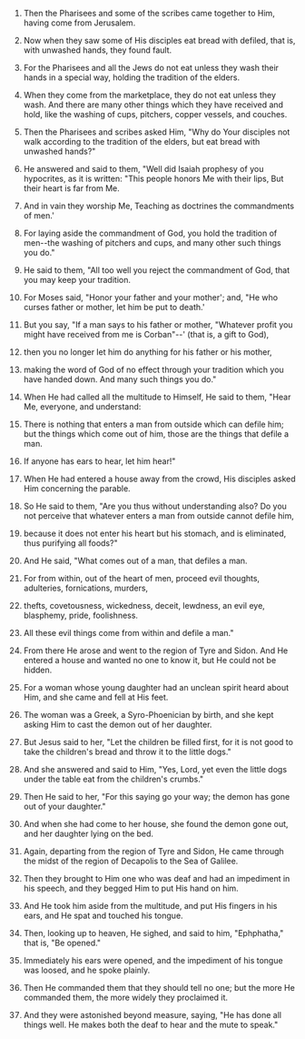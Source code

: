 
1. Then the Pharisees and some of the scribes came together to Him, having come from Jerusalem.

2. Now when they saw some of His disciples eat bread with defiled, that is, with unwashed hands, they found fault.

3. For the Pharisees and all the Jews do not eat unless they wash their hands in a special way, holding the tradition of the elders.

4. When they come from the marketplace, they do not eat unless they wash. And there are many other things which they have received and hold, like the washing of cups, pitchers, copper vessels, and couches.

5. Then the Pharisees and scribes asked Him, "Why do Your disciples not walk according to the tradition of the elders, but eat bread with unwashed hands?"

6. He answered and said to them, "Well did Isaiah prophesy of you hypocrites, as it is written: "This people honors Me with their lips, But their heart is far from Me.

7. And in vain they worship Me, Teaching as doctrines the commandments of men.'

8. For laying aside the commandment of God, you hold the tradition of men--the washing of pitchers and cups, and many other such things you do."

9. He said to them, "All too well you reject the commandment of God, that you may keep your tradition.

10. For Moses said, "Honor your father and your mother'; and, "He who curses father or mother, let him be put to death.'

11. But you say, "If a man says to his father or mother, "Whatever profit you might have received from me is Corban"--' (that is, a gift to God),

12. then you no longer let him do anything for his father or his mother,

13. making the word of God of no effect through your tradition which you have handed down. And many such things you do."

14. When He had called all the multitude to Himself, He said to them, "Hear Me, everyone, and understand:

15. There is nothing that enters a man from outside which can defile him; but the things which come out of him, those are the things that defile a man.

16. If anyone has ears to hear, let him hear!"

17. When He had entered a house away from the crowd, His disciples asked Him concerning the parable.

18. So He said to them, "Are you thus without understanding also? Do you not perceive that whatever enters a man from outside cannot defile him,

19. because it does not enter his heart but his stomach, and is eliminated, thus purifying all foods?"

20. And He said, "What comes out of a man, that defiles a man.

21. For from within, out of the heart of men, proceed evil thoughts, adulteries, fornications, murders,

22. thefts, covetousness, wickedness, deceit, lewdness, an evil eye, blasphemy, pride, foolishness.

23. All these evil things come from within and defile a man."

24. From there He arose and went to the region of Tyre and Sidon. And He entered a house and wanted no one to know it, but He could not be hidden.

25. For a woman whose young daughter had an unclean spirit heard about Him, and she came and fell at His feet.

26. The woman was a Greek, a Syro-Phoenician by birth, and she kept asking Him to cast the demon out of her daughter.

27. But Jesus said to her, "Let the children be filled first, for it is not good to take the children's bread and throw it to the little dogs."

28. And she answered and said to Him, "Yes, Lord, yet even the little dogs under the table eat from the children's crumbs."

29. Then He said to her, "For this saying go your way; the demon has gone out of your daughter."

30. And when she had come to her house, she found the demon gone out, and her daughter lying on the bed.

31. Again, departing from the region of Tyre and Sidon, He came through the midst of the region of Decapolis to the Sea of Galilee.

32. Then they brought to Him one who was deaf and had an impediment in his speech, and they begged Him to put His hand on him.

33. And He took him aside from the multitude, and put His fingers in his ears, and He spat and touched his tongue.

34. Then, looking up to heaven, He sighed, and said to him, "Ephphatha," that is, "Be opened."

35. Immediately his ears were opened, and the impediment of his tongue was loosed, and he spoke plainly.

36. Then He commanded them that they should tell no one; but the more He commanded them, the more widely they proclaimed it.

37. And they were astonished beyond measure, saying, "He has done all things well. He makes both the deaf to hear and the mute to speak."


